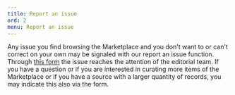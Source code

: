 ```yaml
---
title: Report an issue
ord: 2
menu: Report an issue
---
```


Any issue you find browsing the Marketplace and you don't want to or can't
correct on your own may be signaled with our report an issue function. Through
[this form](/contact?subject=Report+an+issue) the issue reaches the attention of
the editorial team. If you have a question or if you are interested in curating
more items of the Marketplace or if you have a source with a larger quantity of
records, you may indicate this also via the form.
